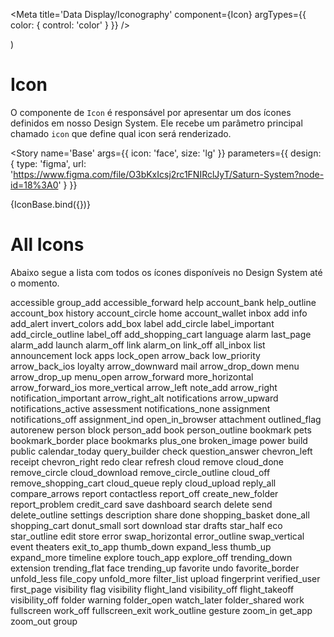 

<Meta title='Data Display/Iconography' component={Icon} argTypes={{ color: { control: 'color' } }} />

  <ThemeProvider>
    <Icon {...args} size='lg' />
    <Icon {...args} size='md' />
    <Icon {...args} size='sm' />
  </ThemeProvider>
)

# Icon

O componente de `Icon` é responsável por apresentar um dos ícones definidos em nosso Design System. Ele recebe um parâmetro principal chamado `icon` que define qual icon será renderizado.

<Story
  name='Base'
  args={{ icon: 'face', size: 'lg' }}
  parameters={{
    design: {
      type: 'figma',
      url: 'https://www.figma.com/file/O3bKxIcsj2rc1FNIRclJyT/Saturn-System?node-id=18%3A0'
    }
  }}
>
{IconBase.bind({})}
</Story>

# All Icons

Abaixo segue a lista com todos os ícones disponíveis no Design System até o momento.

<Canvas>
  <Story
    name='All Icons'
    parameters={{
      design: {
        type: 'figma',
        url: 'https://www.figma.com/file/O3bKxIcsj2rc1FNIRclJyT/Saturn-System?node-id=18%3A0'
      }
    }}
  >
    <ThemeProvider>
      <Flex flexWrap='wrap'>
        <Flex width={1 / 8} alignItems='center' flexDirection='column' margin='10px 0'>
          <Icon icon='accessible' />
          <Caption>accessible</Caption>
        </Flex>
        <Flex width={1 / 8} alignItems='center' flexDirection='column' margin='10px 0'>
          <Icon icon='group_add' />
          <Caption>group_add</Caption>
        </Flex>
        <Flex width={1 / 8} alignItems='center' flexDirection='column' margin='10px 0'>
          <Icon icon='accessible_forward' />
          <Caption>accessible_forward</Caption>
        </Flex>
        <Flex width={1 / 8} alignItems='center' flexDirection='column' margin='10px 0'>
          <Icon icon='help' />
          <Caption>help</Caption>
        </Flex>
        <Flex width={1 / 8} alignItems='center' flexDirection='column' margin='10px 0'>
          <Icon icon='account_bank' />
          <Caption>account_bank</Caption>
        </Flex>
        <Flex width={1 / 8} alignItems='center' flexDirection='column' margin='10px 0'>
          <Icon icon='help_outline' />
          <Caption>help_outline</Caption>
        </Flex>
        <Flex width={1 / 8} alignItems='center' flexDirection='column' margin='10px 0'>
          <Icon icon='account_box' />
          <Caption>account_box</Caption>
        </Flex>
        <Flex width={1 / 8} alignItems='center' flexDirection='column' margin='10px 0'>
          <Icon icon='history' />
          <Caption>history</Caption>
        </Flex>
        <Flex width={1 / 8} alignItems='center' flexDirection='column' margin='10px 0'>
          <Icon icon='account_circle' />
          <Caption>account_circle</Caption>
        </Flex>
        <Flex width={1 / 8} alignItems='center' flexDirection='column' margin='10px 0'>
          <Icon icon='home' />
          <Caption>home</Caption>
        </Flex>
        <Flex width={1 / 8} alignItems='center' flexDirection='column' margin='10px 0'>
          <Icon icon='account_wallet' />
          <Caption>account_wallet</Caption>
        </Flex>
        <Flex width={1 / 8} alignItems='center' flexDirection='column' margin='10px 0'>
          <Icon icon='inbox' />
          <Caption>inbox</Caption>
        </Flex>
        <Flex width={1 / 8} alignItems='center' flexDirection='column' margin='10px 0'>
          <Icon icon='add' />
          <Caption>add</Caption>
        </Flex>
        <Flex width={1 / 8} alignItems='center' flexDirection='column' margin='10px 0'>
          <Icon icon='info' />
          <Caption>info</Caption>
        </Flex>
        <Flex width={1 / 8} alignItems='center' flexDirection='column' margin='10px 0'>
          <Icon icon='add_alert' />
          <Caption>add_alert</Caption>
        </Flex>
        <Flex width={1 / 8} alignItems='center' flexDirection='column' margin='10px 0'>
          <Icon icon='invert_colors' />
          <Caption>invert_colors</Caption>
        </Flex>
        <Flex width={1 / 8} alignItems='center' flexDirection='column' margin='10px 0'>
          <Icon icon='add_box' />
          <Caption>add_box</Caption>
        </Flex>
        <Flex width={1 / 8} alignItems='center' flexDirection='column' margin='10px 0'>
          <Icon icon='label' />
          <Caption>label</Caption>
        </Flex>
        <Flex width={1 / 8} alignItems='center' flexDirection='column' margin='10px 0'>
          <Icon icon='add_circle' />
          <Caption>add_circle</Caption>
        </Flex>
        <Flex width={1 / 8} alignItems='center' flexDirection='column' margin='10px 0'>
          <Icon icon='label_important' />
          <Caption>label_important</Caption>
        </Flex>
        <Flex width={1 / 8} alignItems='center' flexDirection='column' margin='10px 0'>
          <Icon icon='add_circle_outline' />
          <Caption>add_circle_outline</Caption>
        </Flex>
        <Flex width={1 / 8} alignItems='center' flexDirection='column' margin='10px 0'>
          <Icon icon='label_off' />
          <Caption>label_off</Caption>
        </Flex>
        <Flex width={1 / 8} alignItems='center' flexDirection='column' margin='10px 0'>
          <Icon icon='add_shopping_cart' />
          <Caption>add_shopping_cart</Caption>
        </Flex>
        <Flex width={1 / 8} alignItems='center' flexDirection='column' margin='10px 0'>
          <Icon icon='language' />
          <Caption>language</Caption>
        </Flex>
        <Flex width={1 / 8} alignItems='center' flexDirection='column' margin='10px 0'>
          <Icon icon='alarm' />
          <Caption>alarm</Caption>
        </Flex>
        <Flex width={1 / 8} alignItems='center' flexDirection='column' margin='10px 0'>
          <Icon icon='last_page' />
          <Caption>last_page</Caption>
        </Flex>
        <Flex width={1 / 8} alignItems='center' flexDirection='column' margin='10px 0'>
          <Icon icon='alarm_add' />
          <Caption>alarm_add</Caption>
        </Flex>
        <Flex width={1 / 8} alignItems='center' flexDirection='column' margin='10px 0'>
          <Icon icon='launch' />
          <Caption>launch</Caption>
        </Flex>
        <Flex width={1 / 8} alignItems='center' flexDirection='column' margin='10px 0'>
          <Icon icon='alarm_off' />
          <Caption>alarm_off</Caption>
        </Flex>
        <Flex width={1 / 8} alignItems='center' flexDirection='column' margin='10px 0'>
          <Icon icon='link' />
          <Caption>link</Caption>
        </Flex>
        <Flex width={1 / 8} alignItems='center' flexDirection='column' margin='10px 0'>
          <Icon icon='alarm_on' />
          <Caption>alarm_on</Caption>
        </Flex>
        <Flex width={1 / 8} alignItems='center' flexDirection='column' margin='10px 0'>
          <Icon icon='link_off' />
          <Caption>link_off</Caption>
        </Flex>
        <Flex width={1 / 8} alignItems='center' flexDirection='column' margin='10px 0'>
          <Icon icon='all_inbox' />
          <Caption>all_inbox</Caption>
        </Flex>
        <Flex width={1 / 8} alignItems='center' flexDirection='column' margin='10px 0'>
          <Icon icon='list' />
          <Caption>list</Caption>
        </Flex>
        <Flex width={1 / 8} alignItems='center' flexDirection='column' margin='10px 0'>
          <Icon icon='announcement' />
          <Caption>announcement</Caption>
        </Flex>
        <Flex width={1 / 8} alignItems='center' flexDirection='column' margin='10px 0'>
          <Icon icon='lock' />
          <Caption>lock</Caption>
        </Flex>
        <Flex width={1 / 8} alignItems='center' flexDirection='column' margin='10px 0'>
          <Icon icon='apps' />
          <Caption>apps</Caption>
        </Flex>
        <Flex width={1 / 8} alignItems='center' flexDirection='column' margin='10px 0'>
          <Icon icon='lock_open' />
          <Caption>lock_open</Caption>
        </Flex>
        <Flex width={1 / 8} alignItems='center' flexDirection='column' margin='10px 0'>
          <Icon icon='arrow_back' />
          <Caption>arrow_back</Caption>
        </Flex>
        <Flex width={1 / 8} alignItems='center' flexDirection='column' margin='10px 0'>
          <Icon icon='low_priority' />
          <Caption>low_priority</Caption>
        </Flex>
        <Flex width={1 / 8} alignItems='center' flexDirection='column' margin='10px 0'>
          <Icon icon='arrow_back_ios' />
          <Caption>arrow_back_ios</Caption>
        </Flex>
        <Flex width={1 / 8} alignItems='center' flexDirection='column' margin='10px 0'>
          <Icon icon='loyalty' />
          <Caption>loyalty</Caption>
        </Flex>
        <Flex width={1 / 8} alignItems='center' flexDirection='column' margin='10px 0'>
          <Icon icon='arrow_downward' />
          <Caption>arrow_downward</Caption>
        </Flex>
        <Flex width={1 / 8} alignItems='center' flexDirection='column' margin='10px 0'>
          <Icon icon='mail' />
          <Caption>mail</Caption>
        </Flex>
        <Flex width={1 / 8} alignItems='center' flexDirection='column' margin='10px 0'>
          <Icon icon='arrow_drop_down' />
          <Caption>arrow_drop_down</Caption>
        </Flex>
        <Flex width={1 / 8} alignItems='center' flexDirection='column' margin='10px 0'>
          <Icon icon='menu' />
          <Caption>menu</Caption>
        </Flex>
        <Flex width={1 / 8} alignItems='center' flexDirection='column' margin='10px 0'>
          <Icon icon='arrow_drop_up' />
          <Caption>arrow_drop_up</Caption>
        </Flex>
        <Flex width={1 / 8} alignItems='center' flexDirection='column' margin='10px 0'>
          <Icon icon='menu_open' />
          <Caption>menu_open</Caption>
        </Flex>
        <Flex width={1 / 8} alignItems='center' flexDirection='column' margin='10px 0'>
          <Icon icon='arrow_forward' />
          <Caption>arrow_forward</Caption>
        </Flex>
        <Flex width={1 / 8} alignItems='center' flexDirection='column' margin='10px 0'>
          <Icon icon='more_horizontal' />
          <Caption>more_horizontal</Caption>
        </Flex>
        <Flex width={1 / 8} alignItems='center' flexDirection='column' margin='10px 0'>
          <Icon icon='arrow_forward_ios' />
          <Caption>arrow_forward_ios</Caption>
        </Flex>
        <Flex width={1 / 8} alignItems='center' flexDirection='column' margin='10px 0'>
          <Icon icon='more_vertical' />
          <Caption>more_vertical</Caption>
        </Flex>
        <Flex width={1 / 8} alignItems='center' flexDirection='column' margin='10px 0'>
          <Icon icon='arrow_left' />
          <Caption>arrow_left</Caption>
        </Flex>
        <Flex width={1 / 8} alignItems='center' flexDirection='column' margin='10px 0'>
          <Icon icon='note_add' />
          <Caption>note_add</Caption>
        </Flex>
        <Flex width={1 / 8} alignItems='center' flexDirection='column' margin='10px 0'>
          <Icon icon='arrow_right' />
          <Caption>arrow_right</Caption>
        </Flex>
        <Flex width={1 / 8} alignItems='center' flexDirection='column' margin='10px 0'>
          <Icon icon='notification_important' />
          <Caption>notification_important</Caption>
        </Flex>
        <Flex width={1 / 8} alignItems='center' flexDirection='column' margin='10px 0'>
          <Icon icon='arrow_right_alt' />
          <Caption>arrow_right_alt</Caption>
        </Flex>
        <Flex width={1 / 8} alignItems='center' flexDirection='column' margin='10px 0'>
          <Icon icon='notifications' />
          <Caption>notifications</Caption>
        </Flex>
        <Flex width={1 / 8} alignItems='center' flexDirection='column' margin='10px 0'>
          <Icon icon='arrow_upward' />
          <Caption>arrow_upward</Caption>
        </Flex>
        <Flex width={1 / 8} alignItems='center' flexDirection='column' margin='10px 0'>
          <Icon icon='notifications_active' />
          <Caption>notifications_active</Caption>
        </Flex>
        <Flex width={1 / 8} alignItems='center' flexDirection='column' margin='10px 0'>
          <Icon icon='assessment' />
          <Caption>assessment</Caption>
        </Flex>
        <Flex width={1 / 8} alignItems='center' flexDirection='column' margin='10px 0'>
          <Icon icon='notifications_none' />
          <Caption>notifications_none</Caption>
        </Flex>
        <Flex width={1 / 8} alignItems='center' flexDirection='column' margin='10px 0'>
          <Icon icon='assignment' />
          <Caption>assignment</Caption>
        </Flex>
        <Flex width={1 / 8} alignItems='center' flexDirection='column' margin='10px 0'>
          <Icon icon='notifications_off' />
          <Caption>notifications_off</Caption>
        </Flex>
        <Flex width={1 / 8} alignItems='center' flexDirection='column' margin='10px 0'>
          <Icon icon='assignment_ind' />
          <Caption>assignment_ind</Caption>
        </Flex>
        <Flex width={1 / 8} alignItems='center' flexDirection='column' margin='10px 0'>
          <Icon icon='open_in_browser' />
          <Caption>open_in_browser</Caption>
        </Flex>
        <Flex width={1 / 8} alignItems='center' flexDirection='column' margin='10px 0'>
          <Icon icon='attachment' />
          <Caption>attachment</Caption>
        </Flex>
        <Flex width={1 / 8} alignItems='center' flexDirection='column' margin='10px 0'>
          <Icon icon='outlined_flag' />
          <Caption>outlined_flag</Caption>
        </Flex>
        <Flex width={1 / 8} alignItems='center' flexDirection='column' margin='10px 0'>
          <Icon icon='autorenew' />
          <Caption>autorenew</Caption>
        </Flex>
        <Flex width={1 / 8} alignItems='center' flexDirection='column' margin='10px 0'>
          <Icon icon='person' />
          <Caption>person</Caption>
        </Flex>
        <Flex width={1 / 8} alignItems='center' flexDirection='column' margin='10px 0'>
          <Icon icon='block' />
          <Caption>block</Caption>
        </Flex>
        <Flex width={1 / 8} alignItems='center' flexDirection='column' margin='10px 0'>
          <Icon icon='person_add' />
          <Caption>person_add</Caption>
        </Flex>
        <Flex width={1 / 8} alignItems='center' flexDirection='column' margin='10px 0'>
          <Icon icon='book' />
          <Caption>book</Caption>
        </Flex>
        <Flex width={1 / 8} alignItems='center' flexDirection='column' margin='10px 0'>
          <Icon icon='person_outline' />
          <Caption>person_outline</Caption>
        </Flex>
        <Flex width={1 / 8} alignItems='center' flexDirection='column' margin='10px 0'>
          <Icon icon='bookmark' />
          <Caption>bookmark</Caption>
        </Flex>
        <Flex width={1 / 8} alignItems='center' flexDirection='column' margin='10px 0'>
          <Icon icon='pets' />
          <Caption>pets</Caption>
        </Flex>
        <Flex width={1 / 8} alignItems='center' flexDirection='column' margin='10px 0'>
          <Icon icon='bookmark_border' />
          <Caption>bookmark_border</Caption>
        </Flex>
        <Flex width={1 / 8} alignItems='center' flexDirection='column' margin='10px 0'>
          <Icon icon='place' />
          <Caption>place</Caption>
        </Flex>
        <Flex width={1 / 8} alignItems='center' flexDirection='column' margin='10px 0'>
          <Icon icon='bookmarks' />
          <Caption>bookmarks</Caption>
        </Flex>
        <Flex width={1 / 8} alignItems='center' flexDirection='column' margin='10px 0'>
          <Icon icon='plus_one' />
          <Caption>plus_one</Caption>
        </Flex>
        <Flex width={1 / 8} alignItems='center' flexDirection='column' margin='10px 0'>
          <Icon icon='broken_image' />
          <Caption>broken_image</Caption>
        </Flex>
        <Flex width={1 / 8} alignItems='center' flexDirection='column' margin='10px 0'>
          <Icon icon='power' />
          <Caption>power</Caption>
        </Flex>
        <Flex width={1 / 8} alignItems='center' flexDirection='column' margin='10px 0'>
          <Icon icon='build' />
          <Caption>build</Caption>
        </Flex>
        <Flex width={1 / 8} alignItems='center' flexDirection='column' margin='10px 0'>
          <Icon icon='public' />
          <Caption>public</Caption>
        </Flex>
        <Flex width={1 / 8} alignItems='center' flexDirection='column' margin='10px 0'>
          <Icon icon='calendar_today' />
          <Caption>calendar_today</Caption>
        </Flex>
        <Flex width={1 / 8} alignItems='center' flexDirection='column' margin='10px 0'>
          <Icon icon='query_builder' />
          <Caption>query_builder</Caption>
        </Flex>
        <Flex width={1 / 8} alignItems='center' flexDirection='column' margin='10px 0'>
          <Icon icon='check' />
          <Caption>check</Caption>
        </Flex>
        <Flex width={1 / 8} alignItems='center' flexDirection='column' margin='10px 0'>
          <Icon icon='question_answer' />
          <Caption>question_answer</Caption>
        </Flex>
        <Flex width={1 / 8} alignItems='center' flexDirection='column' margin='10px 0'>
          <Icon icon='chevron_left' />
          <Caption>chevron_left</Caption>
        </Flex>
        <Flex width={1 / 8} alignItems='center' flexDirection='column' margin='10px 0'>
          <Icon icon='receipt' />
          <Caption>receipt</Caption>
        </Flex>
        <Flex width={1 / 8} alignItems='center' flexDirection='column' margin='10px 0'>
          <Icon icon='chevron_right' />
          <Caption>chevron_right</Caption>
        </Flex>
        <Flex width={1 / 8} alignItems='center' flexDirection='column' margin='10px 0'>
          <Icon icon='redo' />
          <Caption>redo</Caption>
        </Flex>
        <Flex width={1 / 8} alignItems='center' flexDirection='column' margin='10px 0'>
          <Icon icon='clear' />
          <Caption>clear</Caption>
        </Flex>
        <Flex width={1 / 8} alignItems='center' flexDirection='column' margin='10px 0'>
          <Icon icon='refresh' />
          <Caption>refresh</Caption>
        </Flex>
        <Flex width={1 / 8} alignItems='center' flexDirection='column' margin='10px 0'>
          <Icon icon='cloud' />
          <Caption>cloud</Caption>
        </Flex>
        <Flex width={1 / 8} alignItems='center' flexDirection='column' margin='10px 0'>
          <Icon icon='remove' />
          <Caption>remove</Caption>
        </Flex>
        <Flex width={1 / 8} alignItems='center' flexDirection='column' margin='10px 0'>
          <Icon icon='cloud_done' />
          <Caption>cloud_done</Caption>
        </Flex>
        <Flex width={1 / 8} alignItems='center' flexDirection='column' margin='10px 0'>
          <Icon icon='remove_circle' />
          <Caption>remove_circle</Caption>
        </Flex>
        <Flex width={1 / 8} alignItems='center' flexDirection='column' margin='10px 0'>
          <Icon icon='cloud_download' />
          <Caption>cloud_download</Caption>
        </Flex>
        <Flex width={1 / 8} alignItems='center' flexDirection='column' margin='10px 0'>
          <Icon icon='remove_circle_outline' />
          <Caption>remove_circle_outline</Caption>
        </Flex>
        <Flex width={1 / 8} alignItems='center' flexDirection='column' margin='10px 0'>
          <Icon icon='cloud_off' />
          <Caption>cloud_off</Caption>
        </Flex>
        <Flex width={1 / 8} alignItems='center' flexDirection='column' margin='10px 0'>
          <Icon icon='remove_shopping_cart' />
          <Caption>remove_shopping_cart</Caption>
        </Flex>
        <Flex width={1 / 8} alignItems='center' flexDirection='column' margin='10px 0'>
          <Icon icon='cloud_queue' />
          <Caption>cloud_queue</Caption>
        </Flex>
        <Flex width={1 / 8} alignItems='center' flexDirection='column' margin='10px 0'>
          <Icon icon='reply' />
          <Caption>reply</Caption>
        </Flex>
        <Flex width={1 / 8} alignItems='center' flexDirection='column' margin='10px 0'>
          <Icon icon='cloud_upload' />
          <Caption>cloud_upload</Caption>
        </Flex>
        <Flex width={1 / 8} alignItems='center' flexDirection='column' margin='10px 0'>
          <Icon icon='reply_all' />
          <Caption>reply_all</Caption>
        </Flex>
        <Flex width={1 / 8} alignItems='center' flexDirection='column' margin='10px 0'>
          <Icon icon='compare_arrows' />
          <Caption>compare_arrows</Caption>
        </Flex>
        <Flex width={1 / 8} alignItems='center' flexDirection='column' margin='10px 0'>
          <Icon icon='report' />
          <Caption>report</Caption>
        </Flex>
        <Flex width={1 / 8} alignItems='center' flexDirection='column' margin='10px 0'>
          <Icon icon='contactless' />
          <Caption>contactless</Caption>
        </Flex>
        <Flex width={1 / 8} alignItems='center' flexDirection='column' margin='10px 0'>
          <Icon icon='report_off' />
          <Caption>report_off</Caption>
        </Flex>
        <Flex width={1 / 8} alignItems='center' flexDirection='column' margin='10px 0'>
          <Icon icon='create_new_folder' />
          <Caption>create_new_folder</Caption>
        </Flex>
        <Flex width={1 / 8} alignItems='center' flexDirection='column' margin='10px 0'>
          <Icon icon='report_problem' />
          <Caption>report_problem</Caption>
        </Flex>
        <Flex width={1 / 8} alignItems='center' flexDirection='column' margin='10px 0'>
          <Icon icon='credit_card' />
          <Caption>credit_card</Caption>
        </Flex>
        <Flex width={1 / 8} alignItems='center' flexDirection='column' margin='10px 0'>
          <Icon icon='save' />
          <Caption>save</Caption>
        </Flex>
        <Flex width={1 / 8} alignItems='center' flexDirection='column' margin='10px 0'>
          <Icon icon='dashboard' />
          <Caption>dashboard</Caption>
        </Flex>
        <Flex width={1 / 8} alignItems='center' flexDirection='column' margin='10px 0'>
          <Icon icon='search' />
          <Caption>search</Caption>
        </Flex>
        <Flex width={1 / 8} alignItems='center' flexDirection='column' margin='10px 0'>
          <Icon icon='delete' />
          <Caption>delete</Caption>
        </Flex>
        <Flex width={1 / 8} alignItems='center' flexDirection='column' margin='10px 0'>
          <Icon icon='send' />
          <Caption>send</Caption>
        </Flex>
        <Flex width={1 / 8} alignItems='center' flexDirection='column' margin='10px 0'>
          <Icon icon='delete_outline' />
          <Caption>delete_outline</Caption>
        </Flex>
        <Flex width={1 / 8} alignItems='center' flexDirection='column' margin='10px 0'>
          <Icon icon='settings' />
          <Caption>settings</Caption>
        </Flex>
        <Flex width={1 / 8} alignItems='center' flexDirection='column' margin='10px 0'>
          <Icon icon='description' />
          <Caption>description</Caption>
        </Flex>
        <Flex width={1 / 8} alignItems='center' flexDirection='column' margin='10px 0'>
          <Icon icon='share' />
          <Caption>share</Caption>
        </Flex>
        <Flex width={1 / 8} alignItems='center' flexDirection='column' margin='10px 0'>
          <Icon icon='done' />
          <Caption>done</Caption>
        </Flex>
        <Flex width={1 / 8} alignItems='center' flexDirection='column' margin='10px 0'>
          <Icon icon='shopping_basket' />
          <Caption>shopping_basket</Caption>
        </Flex>
        <Flex width={1 / 8} alignItems='center' flexDirection='column' margin='10px 0'>
          <Icon icon='done_all' />
          <Caption>done_all</Caption>
        </Flex>
        <Flex width={1 / 8} alignItems='center' flexDirection='column' margin='10px 0'>
          <Icon icon='shopping_cart' />
          <Caption>shopping_cart</Caption>
        </Flex>
        <Flex width={1 / 8} alignItems='center' flexDirection='column' margin='10px 0'>
          <Icon icon='donut_small' />
          <Caption>donut_small</Caption>
        </Flex>
        <Flex width={1 / 8} alignItems='center' flexDirection='column' margin='10px 0'>
          <Icon icon='sort' />
          <Caption>sort</Caption>
        </Flex>
        <Flex width={1 / 8} alignItems='center' flexDirection='column' margin='10px 0'>
          <Icon icon='download' />
          <Caption>download</Caption>
        </Flex>
        <Flex width={1 / 8} alignItems='center' flexDirection='column' margin='10px 0'>
          <Icon icon='star' />
          <Caption>star</Caption>
        </Flex>
        <Flex width={1 / 8} alignItems='center' flexDirection='column' margin='10px 0'>
          <Icon icon='drafts' />
          <Caption>drafts</Caption>
        </Flex>
        <Flex width={1 / 8} alignItems='center' flexDirection='column' margin='10px 0'>
          <Icon icon='star_half' />
          <Caption>star_half</Caption>
        </Flex>
        <Flex width={1 / 8} alignItems='center' flexDirection='column' margin='10px 0'>
          <Icon icon='eco' />
          <Caption>eco</Caption>
        </Flex>
        <Flex width={1 / 8} alignItems='center' flexDirection='column' margin='10px 0'>
          <Icon icon='star_outline' />
          <Caption>star_outline</Caption>
        </Flex>
        <Flex width={1 / 8} alignItems='center' flexDirection='column' margin='10px 0'>
          <Icon icon='edit' />
          <Caption>edit</Caption>
        </Flex>
        <Flex width={1 / 8} alignItems='center' flexDirection='column' margin='10px 0'>
          <Icon icon='store' />
          <Caption>store</Caption>
        </Flex>
        <Flex width={1 / 8} alignItems='center' flexDirection='column' margin='10px 0'>
          <Icon icon='error' />
          <Caption>error</Caption>
        </Flex>
        <Flex width={1 / 8} alignItems='center' flexDirection='column' margin='10px 0'>
          <Icon icon='swap_horizontal' />
          <Caption>swap_horizontal</Caption>
        </Flex>
        <Flex width={1 / 8} alignItems='center' flexDirection='column' margin='10px 0'>
          <Icon icon='error_outline' />
          <Caption>error_outline</Caption>
        </Flex>
        <Flex width={1 / 8} alignItems='center' flexDirection='column' margin='10px 0'>
          <Icon icon='swap_vertical' />
          <Caption>swap_vertical</Caption>
        </Flex>
        <Flex width={1 / 8} alignItems='center' flexDirection='column' margin='10px 0'>
          <Icon icon='event' />
          <Caption>event</Caption>
        </Flex>
        <Flex width={1 / 8} alignItems='center' flexDirection='column' margin='10px 0'>
          <Icon icon='theaters' />
          <Caption>theaters</Caption>
        </Flex>
        <Flex width={1 / 8} alignItems='center' flexDirection='column' margin='10px 0'>
          <Icon icon='exit_to_app' />
          <Caption>exit_to_app</Caption>
        </Flex>
        <Flex width={1 / 8} alignItems='center' flexDirection='column' margin='10px 0'>
          <Icon icon='thumb_down' />
          <Caption>thumb_down</Caption>
        </Flex>
        <Flex width={1 / 8} alignItems='center' flexDirection='column' margin='10px 0'>
          <Icon icon='expand_less' />
          <Caption>expand_less</Caption>
        </Flex>
        <Flex width={1 / 8} alignItems='center' flexDirection='column' margin='10px 0'>
          <Icon icon='thumb_up' />
          <Caption>thumb_up</Caption>
        </Flex>
        <Flex width={1 / 8} alignItems='center' flexDirection='column' margin='10px 0'>
          <Icon icon='expand_more' />
          <Caption>expand_more</Caption>
        </Flex>
        <Flex width={1 / 8} alignItems='center' flexDirection='column' margin='10px 0'>
          <Icon icon='timeline' />
          <Caption>timeline</Caption>
        </Flex>
        <Flex width={1 / 8} alignItems='center' flexDirection='column' margin='10px 0'>
          <Icon icon='explore' />
          <Caption>explore</Caption>
        </Flex>
        <Flex width={1 / 8} alignItems='center' flexDirection='column' margin='10px 0'>
          <Icon icon='touch_app' />
          <Caption>touch_app</Caption>
        </Flex>
        <Flex width={1 / 8} alignItems='center' flexDirection='column' margin='10px 0'>
          <Icon icon='explore_off' />
          <Caption>explore_off</Caption>
        </Flex>
        <Flex width={1 / 8} alignItems='center' flexDirection='column' margin='10px 0'>
          <Icon icon='trending_down' />
          <Caption>trending_down</Caption>
        </Flex>
        <Flex width={1 / 8} alignItems='center' flexDirection='column' margin='10px 0'>
          <Icon icon='extension' />
          <Caption>extension</Caption>
        </Flex>
        <Flex width={1 / 8} alignItems='center' flexDirection='column' margin='10px 0'>
          <Icon icon='trending_flat' />
          <Caption>trending_flat</Caption>
        </Flex>
        <Flex width={1 / 8} alignItems='center' flexDirection='column' margin='10px 0'>
          <Icon icon='face' />
          <Caption>face</Caption>
        </Flex>
        <Flex width={1 / 8} alignItems='center' flexDirection='column' margin='10px 0'>
          <Icon icon='trending_up' />
          <Caption>trending_up</Caption>
        </Flex>
        <Flex width={1 / 8} alignItems='center' flexDirection='column' margin='10px 0'>
          <Icon icon='favorite' />
          <Caption>favorite</Caption>
        </Flex>
        <Flex width={1 / 8} alignItems='center' flexDirection='column' margin='10px 0'>
          <Icon icon='undo' />
          <Caption>undo</Caption>
        </Flex>
        <Flex width={1 / 8} alignItems='center' flexDirection='column' margin='10px 0'>
          <Icon icon='favorite_border' />
          <Caption>favorite_border</Caption>
        </Flex>
        <Flex width={1 / 8} alignItems='center' flexDirection='column' margin='10px 0'>
          <Icon icon='unfold_less' />
          <Caption>unfold_less</Caption>
        </Flex>
        <Flex width={1 / 8} alignItems='center' flexDirection='column' margin='10px 0'>
          <Icon icon='file_copy' />
          <Caption>file_copy</Caption>
        </Flex>
        <Flex width={1 / 8} alignItems='center' flexDirection='column' margin='10px 0'>
          <Icon icon='unfold_more' />
          <Caption>unfold_more</Caption>
        </Flex>
        <Flex width={1 / 8} alignItems='center' flexDirection='column' margin='10px 0'>
          <Icon icon='filter_list' />
          <Caption>filter_list</Caption>
        </Flex>
        <Flex width={1 / 8} alignItems='center' flexDirection='column' margin='10px 0'>
          <Icon icon='upload' />
          <Caption>upload</Caption>
        </Flex>
        <Flex width={1 / 8} alignItems='center' flexDirection='column' margin='10px 0'>
          <Icon icon='fingerprint' />
          <Caption>fingerprint</Caption>
        </Flex>
        <Flex width={1 / 8} alignItems='center' flexDirection='column' margin='10px 0'>
          <Icon icon='verified_user' />
          <Caption>verified_user</Caption>
        </Flex>
        <Flex width={1 / 8} alignItems='center' flexDirection='column' margin='10px 0'>
          <Icon icon='first_page' />
          <Caption>first_page</Caption>
        </Flex>
        <Flex width={1 / 8} alignItems='center' flexDirection='column' margin='10px 0'>
          <Icon icon='visibility-outline' />
          <Caption>visibility</Caption>
        </Flex>
        <Flex width={1 / 8} alignItems='center' flexDirection='column' margin='10px 0'>
          <Icon icon='flag' />
          <Caption>flag</Caption>
        </Flex>
        <Flex width={1 / 8} alignItems='center' flexDirection='column' margin='10px 0'>
          <Icon icon='visibility' />
          <Caption>visibility</Caption>
        </Flex>
        <Flex width={1 / 8} alignItems='center' flexDirection='column' margin='10px 0'>
          <Icon icon='flight_land' />
          <Caption>flight_land</Caption>
        </Flex>
        <Flex width={1 / 8} alignItems='center' flexDirection='column' margin='10px 0'>
          <Icon icon='visibility_off-outline' />
          <Caption>visibility_off</Caption>
        </Flex>
        <Flex width={1 / 8} alignItems='center' flexDirection='column' margin='10px 0'>
          <Icon icon='flight_takeoff' />
          <Caption>flight_takeoff</Caption>
        </Flex>
        <Flex width={1 / 8} alignItems='center' flexDirection='column' margin='10px 0'>
          <Icon icon='visibility_off' />
          <Caption>visibility_off</Caption>
        </Flex>
        <Flex width={1 / 8} alignItems='center' flexDirection='column' margin='10px 0'>
          <Icon icon='folder' />
          <Caption>folder</Caption>
        </Flex>
        <Flex width={1 / 8} alignItems='center' flexDirection='column' margin='10px 0'>
          <Icon icon='warning' />
          <Caption>warning</Caption>
        </Flex>
        <Flex width={1 / 8} alignItems='center' flexDirection='column' margin='10px 0'>
          <Icon icon='folder_open' />
          <Caption>folder_open</Caption>
        </Flex>
        <Flex width={1 / 8} alignItems='center' flexDirection='column' margin='10px 0'>
          <Icon icon='watch_later' />
          <Caption>watch_later</Caption>
        </Flex>
        <Flex width={1 / 8} alignItems='center' flexDirection='column' margin='10px 0'>
          <Icon icon='folder_shared' />
          <Caption>folder_shared</Caption>
        </Flex>
        <Flex width={1 / 8} alignItems='center' flexDirection='column' margin='10px 0'>
          <Icon icon='work' />
          <Caption>work</Caption>
        </Flex>
        <Flex width={1 / 8} alignItems='center' flexDirection='column' margin='10px 0'>
          <Icon icon='fullscreen' />
          <Caption>fullscreen</Caption>
        </Flex>
        <Flex width={1 / 8} alignItems='center' flexDirection='column' margin='10px 0'>
          <Icon icon='work_off' />
          <Caption>work_off</Caption>
        </Flex>
        <Flex width={1 / 8} alignItems='center' flexDirection='column' margin='10px 0'>
          <Icon icon='fullscreen_exit' />
          <Caption>fullscreen_exit</Caption>
        </Flex>
        <Flex width={1 / 8} alignItems='center' flexDirection='column' margin='10px 0'>
          <Icon icon='work_outline' />
          <Caption>work_outline</Caption>
        </Flex>
        <Flex width={1 / 8} alignItems='center' flexDirection='column' margin='10px 0'>
          <Icon icon='gesture' />
          <Caption>gesture</Caption>
        </Flex>
        <Flex width={1 / 8} alignItems='center' flexDirection='column' margin='10px 0'>
          <Icon icon='zoom_in' />
          <Caption>zoom_in</Caption>
        </Flex>
        <Flex width={1 / 8} alignItems='center' flexDirection='column' margin='10px 0'>
          <Icon icon='get_app' />
          <Caption>get_app</Caption>
        </Flex>
        <Flex width={1 / 8} alignItems='center' flexDirection='column' margin='10px 0'>
          <Icon icon='zoom_out' />
          <Caption>zoom_out</Caption>
        </Flex>
        <Flex width={1 / 8} alignItems='center' flexDirection='column' margin='10px 0'>
          <Icon icon='group' />
          <Caption>group</Caption>
        </Flex>
      </Flex>
    </ThemeProvider>
  </Story>
</Canvas>
